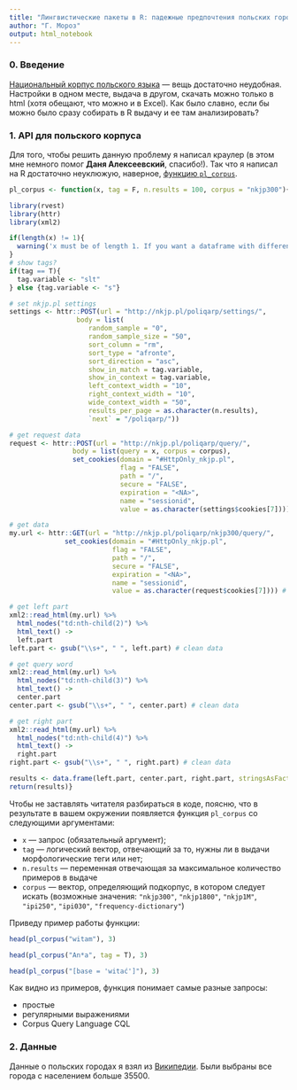 ```yaml
---
title: "Лингвистические пакеты в R: падежные предпочтения польских городов"
author: "Г. Мороз"
output: html_notebook
---
```


### 0. Введение
[Национальный корпус польского языка](http://nkjp.pl/poliqarp/) --- вещь достаточно неудобная. Настройки в одном месте, выдача в другом, скачать можно только в html (хотя обещают, что можно и в Excel). Как было славно, если бы можно было сразу собирать в R выдачу и ее там анализировать?

### 1. API для польского корпуса
Для того, чтобы решить данную проблему я написал краулер (в этом мне немного помог **Даня Алексеевский**, спасибо!). Так что я написал на R достаточно неуклюжую, наверное, [функцию `pl_corpus`](https://github.com/agricolamz/lingcorpora/blob/master/pl.corpus.R).

```r
pl_corpus <- function(x, tag = F, n.results = 100, corpus = "nkjp300"){

library(rvest)
library(httr)
library(xml2)

if(length(x) != 1){
  warning('x must be of length 1. If you want a dataframe with different queries try \n do.call("rbind.data.frame", sapply(x, pl_corpus, simplify = F))')
}
# show tags?
if(tag == T){
  tag.variable <- "slt"
} else {tag.variable <- "s"}

# set nkjp.pl settings
settings <- httr::POST(url = "http://nkjp.pl/poliqarp/settings/",
                 body = list(
                    random_sample = "0",
                    random_sample_size = "50",
                    sort_column = "rm",
                    sort_type = "afronte",
                    sort_direction = "asc",
                    show_in_match = tag.variable,
                    show_in_context = tag.variable,
                    left_context_width = "10",
                    right_context_width = "10",
                    wide_context_width = "50",
                    results_per_page = as.character(n.results),
                    `next` = "/poliqarp/"))

# get request data
request <- httr::POST(url = "http://nkjp.pl/poliqarp/query/",
                body = list(query = x, corpus = corpus),
                set_cookies(domain = "#HttpOnly_nkjp.pl",
                            flag = "FALSE",
                            path = "/",
                            secure = "FALSE",
                            expiration = "<NA>",
                            name = "sessionid",
                            value = as.character(settings$cookies[7]))) # cookies from settings

# get data
my.url <- httr::GET(url = "http://nkjp.pl/poliqarp/nkjp300/query/",
              set_cookies(domain = "#HttpOnly_nkjp.pl",
                          flag = "FALSE",
                          path = "/",
                          secure = "FALSE",
                          expiration = "<NA>",
                          name = "sessionid",
                          value = as.character(request$cookies[7]))) # cookies from request

# get left part
xml2::read_html(my.url) %>% 
  html_nodes("td:nth-child(2)") %>%
  html_text() -> 
  left.part
left.part <- gsub("\\s+", " ", left.part) # clean data

# get query word
xml2::read_html(my.url) %>% 
  html_nodes("td:nth-child(3)") %>%
  html_text() -> 
  center.part
center.part <- gsub("\\s+", " ", center.part) # clean data

# get right part
xml2::read_html(my.url) %>% 
  html_nodes("td:nth-child(4)") %>%
  html_text() -> 
  right.part
right.part <- gsub("\\s+", " ", right.part) # clean data

results <- data.frame(left.part, center.part, right.part, stringsAsFactors = F)
return(results)}
```

Чтобы не заставлять читателя разбираться в коде, поясню, что в результате в вашем окружении появляется функция `pl_corpus` со следующими аргументами:

* `x` --- запрос (обязательный аргумент);
* `tag` --- логический вектор, отвечающий за то, нужны ли в выдачи морфологические теги или нет;
* `n.results` --- переменная отвечающая за максимальное количество примеров в выдаче
* `corpus` --- вектор, определяющий подкорпус, в котором следует искать (возможные значения: `"nkjp300"`, `"nkjp1800"`, `"nkjp1M"`, `"ipi250"`, `"ipi030"`, `"frequency-dictionary"`)

Приведу пример работы функции:
```r
head(pl_corpus("witam"), 3)
```

```r
head(pl_corpus("An*a", tag = T), 3)
```
```r
head(pl_corpus("[base = 'witać']"), 3)
```
Как видно из примеров, функция понимает самые разные запросы:

* простые
* регулярными выражениями
* Corpus Query Language CQL

### 2. Данные
Данные о польских городах я взял из [Википедии](https://pl.wikipedia.org/wiki/Miasta_w_Polsce_(statystyki)). Были выбраны все города с населением больше 35500.